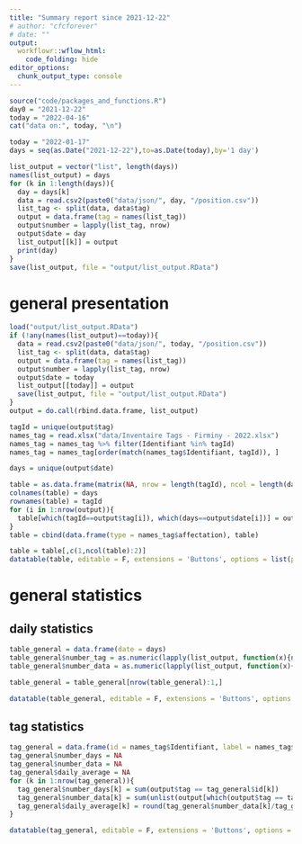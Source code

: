 ```yaml
---
title: "Summary report since 2021-12-22"
# author: "cfcforever"
# date: ""
output: 
  workflowr::wflow_html:
    code_folding: hide
editor_options:
  chunk_output_type: console
---
```


```r
source("code/packages_and_functions.R")
day0 = "2021-12-22"
today = "2022-04-16"
cat("data on:", today, "\n")
```


```r
today = "2022-01-17"
days = seq(as.Date("2021-12-22"),to=as.Date(today),by='1 day')

list_output = vector("list", length(days))
names(list_output) = days
for (k in 1:length(days)){
  day = days[k]
  data = read.csv2(paste0("data/json/", day, "/position.csv"))
  list_tag <- split(data, data$tag)
  output = data.frame(tag = names(list_tag))
  output$number = lapply(list_tag, nrow)
  output$date = day
  list_output[[k]] = output
  print(day)
}
save(list_output, file = "output/list_output.RData")
```


# general presentation
```r
load("output/list_output.RData")
if (!any(names(list_output)==today)){
  data = read.csv2(paste0("data/json/", today, "/position.csv"))
  list_tag <- split(data, data$tag)
  output = data.frame(tag = names(list_tag))
  output$number = lapply(list_tag, nrow)
  output$date = today
  list_output[[today]] = output
  save(list_output, file = "output/list_output.RData")
}
output = do.call(rbind.data.frame, list_output)

tagId = unique(output$tag)
names_tag = read.xlsx("data/Inventaire Tags - Firminy - 2022.xlsx")
names_tag = names_tag %>% filter(Identifiant %in% tagId)
names_tag = names_tag[order(match(names_tag$Identifiant, tagId)), ]

days = unique(output$date)

table = as.data.frame(matrix(NA, nrow = length(tagId), ncol = length(days)))
colnames(table) = days
rownames(table) = tagId
for (i in 1:nrow(output)){
  table[which(tagId==output$tag[i]), which(days==output$date[i])] = output$number[i]
}
table = cbind(data.frame(type = names_tag$affectation), table)

table = table[,c(1,ncol(table):2)]
datatable(table, editable = F, extensions = 'Buttons', options = list(pageLength = nrow(table), dom = 'Bfrtip'))
```



# general statistics

## daily statistics
```r
table_general = data.frame(date = days)
table_general$number_tag = as.numeric(lapply(list_output, function(x){nrow(x)}))
table_general$number_data = as.numeric(lapply(list_output, function(x){sum(as.numeric(x$number))}))

table_general = table_general[nrow(table_general):1,]

datatable(table_general, editable = F, extensions = 'Buttons', options = list(pageLength = 20, dom = 'Bfrtip'))
```


## tag statistics
```r
tag_general = data.frame(id = names_tag$Identifiant, label = names_tag$affectation)
tag_general$number_days = NA
tag_general$number_data = NA
tag_general$daily_average = NA
for (k in 1:nrow(tag_general)){
  tag_general$number_days[k] = sum(output$tag == tag_general$id[k])
  tag_general$number_data[k] = sum(unlist(output[which(output$tag == tag_general$id[k]), "number"]))
  tag_general$daily_average[k] = round(tag_general$number_data[k]/tag_general$number_days[k])
}

datatable(tag_general, editable = F, extensions = 'Buttons', options = list(pageLength = 20, dom = 'Bfrtip'))
```

